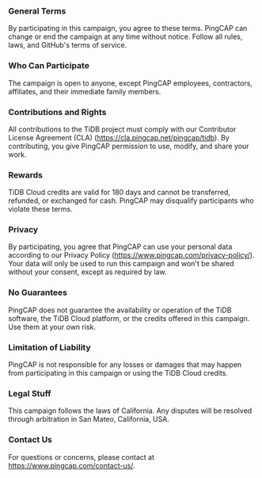 ### General Terms
By participating in this campaign, you agree to these terms. PingCAP can change or end the campaign at any time without notice. Follow all rules, laws, and GitHub's terms of service.

### Who Can Participate
The campaign is open to anyone, except PingCAP employees, contractors, affiliates, and their immediate family members.

### Contributions and Rights
All contributions to the TiDB project must comply with our Contributor License Agreement (CLA) (https://cla.pingcap.net/pingcap/tidb). By contributing, you give PingCAP permission to use, modify, and share your work.

### Rewards
TiDB Cloud credits are valid for 180 days and cannot be transferred, refunded, or exchanged for cash. PingCAP may disqualify participants who violate these terms.

### Privacy
By participating, you agree that PingCAP can use your personal data according to our Privacy Policy (https://www.pingcap.com/privacy-policy/). Your data will only be used to run this campaign and won't be shared without your consent, except as required by law.

### No Guarantees
PingCAP does not guarantee the availability or operation of the TiDB software, the TiDB Cloud platform, or the credits offered in this campaign. Use them at your own risk.

### Limitation of Liability
PingCAP is not responsible for any losses or damages that may happen from participating in this campaign or using the TiDB Cloud credits.

### Legal Stuff
This campaign follows the laws of California. Any disputes will be resolved through arbitration in San Mateo, California, USA.

### Contact Us
For questions or concerns, please contact at https://www.pingcap.com/contact-us/.

